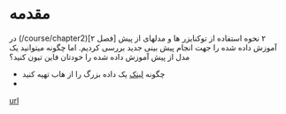 # مقدمه

در (/course/chapter2)[فصل ۲] ۲ نحوه استفاده از توکنایزر ها و مدلهای از پیش آموزش داده شده را جهت انجام پیش بینی جدید بررسی کردیم. اما چگونه میتوانید یک مدل از پیش آموزش داده شده را خودتان فاین تیون کنید؟

* چگونه [لینک](www.google.com) یک داده بزرگ را از هاب تهیه کنید
*

[url](www.google.com)


